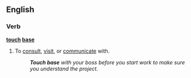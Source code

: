 ==English==
===Verb===
'''[[touch]] [[base]]'''
#{{idiom}} To [[consult]], [[visit]], or [[communicate]] with.
#:'''''Touch base''' with your boss before you start work to make sure you understand the project.''